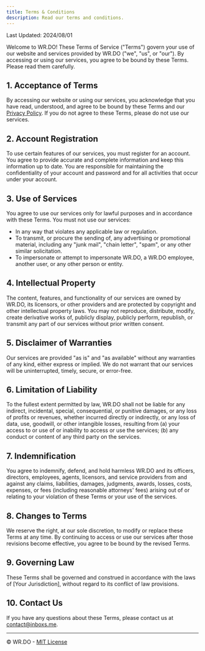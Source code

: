 ```yaml
---
title: Terms & Conditions
description: Read our terms and conditions.
---
```


Last Updated: 2024/08/01

Welcome to WR.DO! These Terms of Service ("Terms") govern your use of our website and services provided by WR.DO ("we", "us", or "our"). By accessing or using our services, you agree to be bound by these Terms. Please read them carefully.

## 1. Acceptance of Terms

By accessing our website or using our services, you acknowledge that you have read, understood, and agree to be bound by these Terms and our [Privacy Policy](/privacy-policy). If you do not agree to these Terms, please do not use our services.

## 2. Account Registration

To use certain features of our services, you must register for an account. You agree to provide accurate and complete information and keep this information up to date. You are responsible for maintaining the confidentiality of your account and password and for all activities that occur under your account.

## 3. Use of Services

You agree to use our services only for lawful purposes and in accordance with these Terms. You must not use our services:

- In any way that violates any applicable law or regulation.
- To transmit, or procure the sending of, any advertising or promotional material, including any "junk mail", "chain letter", "spam", or any other similar solicitation.
- To impersonate or attempt to impersonate WR.DO, a WR.DO employee, another user, or any other person or entity.

## 4. Intellectual Property

The content, features, and functionality of our services are owned by WR.DO, its licensors, or other providers and are protected by copyright and other intellectual property laws. You may not reproduce, distribute, modify, create derivative works of, publicly display, publicly perform, republish, or transmit any part of our services without prior written consent.

## 5. Disclaimer of Warranties

Our services are provided "as is" and "as available" without any warranties of any kind, either express or implied. We do not warrant that our services will be uninterrupted, timely, secure, or error-free.

## 6. Limitation of Liability

To the fullest extent permitted by law, WR.DO shall not be liable for any indirect, incidental, special, consequential, or punitive damages, or any loss of profits or revenues, whether incurred directly or indirectly, or any loss of data, use, goodwill, or other intangible losses, resulting from (a) your access to or use of or inability to access or use the services; (b) any conduct or content of any third party on the services.

## 7. Indemnification

You agree to indemnify, defend, and hold harmless WR.DO and its officers, directors, employees, agents, licensors, and service providers from and against any claims, liabilities, damages, judgments, awards, losses, costs, expenses, or fees (including reasonable attorneys' fees) arising out of or relating to your violation of these Terms or your use of the services.

## 8. Changes to Terms

We reserve the right, at our sole discretion, to modify or replace these Terms at any time. By continuing to access or use our services after those revisions become effective, you agree to be bound by the revised Terms.

## 9. Governing Law

These Terms shall be governed and construed in accordance with the laws of [Your Jurisdiction], without regard to its conflict of law provisions.

## 10. Contact Us

If you have any questions about these Terms, please contact us at [contact@inboxs.me](mailto:contact@inboxs.me).

---

© WR.DO - [MIT License](/LICENSE.md)